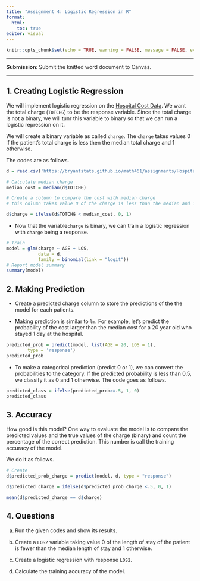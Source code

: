 ```yaml
---
title: "Assignment 4: Logistic Regression in R"
format: 
  html: 
    toc: true
editor: visual
---
```


```r
knitr::opts_chunk$set(echo = TRUE, warning = FALSE, message = FALSE, eval = TRUE)
```

------------------------------------------------------------------------

**Submission**: Submit the knitted word document to Canvas.  

------------------------------------------------------------------------

## 1. Creating Logistic Regression

We will implement logistic regression on the [Hospital Cost Data](https://bryantstats.github.io/math461/assignments/HospitalCosts.csv). We want the total charge (`TOTCHG`) to be the response variable. Since the total charge is not a binary, we will tunr this variable to binary so that we can run a logistic repression on it.  

We will create a binary variable as called `charge`.  The `charge` takes values 0 if the patient's total charge is less then the median total charge and 1 otherwise. 

The codes are as follows. 

```r
d = read.csv('https://bryantstats.github.io/math461/assignments/HospitalCosts.csv')

# Calculate median charge
median_cost = median(d$TOTCHG)

# Create a column to compare the cost with median charge
# this column takes value 0 of the charge is less than the median and 1 otherwise

d$charge = ifelse(d$TOTCHG < median_cost, 0, 1)
```

-   Now that the variable`charge` is binary, we can train a logistic regression with `charge` being a response.

```r
# Train
model = glm(charge ~ AGE + LOS, 
            data = d,
            family = binomial(link = "logit"))
# Report model summary
summary(model)
```

## 2. Making Prediction

- Create a predicted charge column to store the predictions of the the model for each patients. 

-   Making prediction is similar to `lm`. For example, let's predict the probability of the cost larger than the median cost for a 20 year old who stayed 1 day at the hospital. 

```r
predicted_prob = predict(model, list(AGE = 20, LOS = 1), 
        type = 'response')
predicted_prob
```

-   To make a categorical prediction (predict 0 or 1), we can convert the probabilities to the category. If the predicted probability is less than 0.5, we classify it as 0 and 1 otherwise. The code goes as follows.

```r
predicted_class = ifelse(predicted_prob>=.5, 1, 0)
predicted_class
```

## 3. Accuracy

How good is this model? One way to evaluate the model is to compare the predicted values and the true values of the charge (binary) and count the percentage of the correct prediction. This number is call the training accuracy of the model. 

We do it as follows.

```r
# Create 
d$predicted_prob_charge = predict(model, d, type = "response")

d$predicted_charge = ifelse(d$predicted_prob_charge <.5, 0, 1)

mean(d$predicted_charge == d$charge)
```

## 4. Questions

a. Run the given codes and show its results.

b. Create a `LOS2` variable taking value 0 of the length of stay of the patient is fewer than the median length of stay and 1 otherwise. 

c. Create a logistic regression with response `LOS2`.

d. Calculate the training accuracy of the model. 
